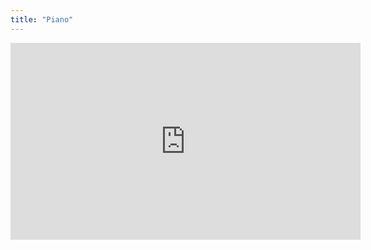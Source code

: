 ---
title: "Piano"
---


<iframe width="560" height="315" src="https://www.youtube.com/embed/32wsBGI1vYg" title="YouTube video player" frameborder="0" allow="accelerometer; autoplay; clipboard-write; encrypted-media; gyroscope; picture-in-picture" allowfullscreen></iframe>

